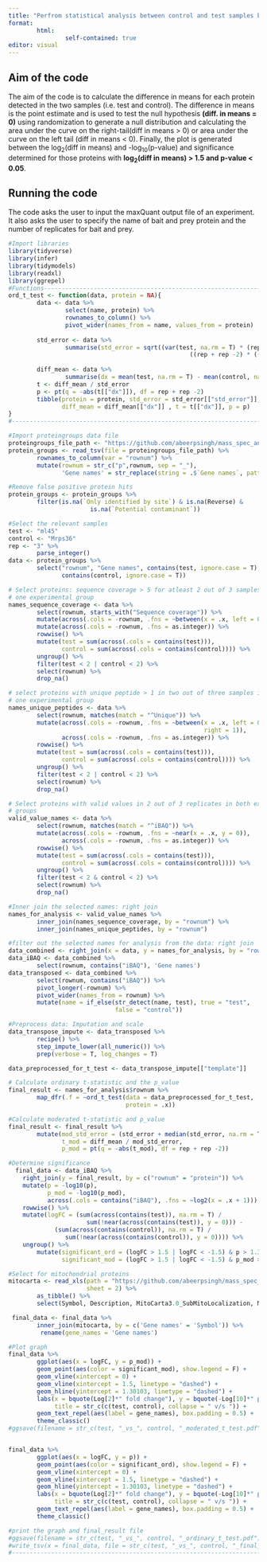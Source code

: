 ```yaml
---
title: "Perfrom statistical analysis between control and test samples by simulating null distribution"
format:
        html:
                self-contained: true
editor: visual
---
```


## Aim of the code

The aim of the code is to calculate the difference in means for each protein detected in the two samples (i.e. test and control). The difference in means is the point estimate and is used to test the null hypothesis **(diff. in means = 0)** using randomization to generate a null distribution and calculating the area under the curve on the right-tail(diff in means \> 0) or area under the curve on the left tail (diff in means \< 0). Finally, the plot is generated between the log~2~(diff in means) and -log~10~(p-value) and significance determined for those proteins with **log~2~(diff in means) \> 1.5 and p-value \< 0.05**.

## Running the code

The code asks the user to input the maxQuant output file of an experiment. It also asks the user to specify the name of bait and prey protein and the number of replicates for bait and prey.

```r
#Import libraries
library(tidyverse)
library(infer)
library(tidymodels)
library(readxl)
library(ggrepel)
#Functions-------------------------------------------------------------------------
ord_t_test <- function(data, protein = NA){
        data <- data %>%
                select(name, protein) %>%
                rownames_to_column() %>%
                pivot_wider(names_from = name, values_from = protein)
                
        std_error <- data %>%
                summarise(std_error = sqrt((var(test, na.rm = T) * (rep-1) + var(control, na.rm = T) * (rep-1)) /
                                                   ((rep + rep -2) * ((1 / rep) + (1 / rep)))))
        
        diff_mean <- data %>%
                summarise(dx = mean(test, na.rm = T) - mean(control, na.rm = T))
        t <- diff_mean / std_error 
        p <- pt(q = -abs(t[["dx"]]), df = rep + rep -2)
        tibble(protein = protein, std_error = std_error[["std_error"]],
               diff_mean = diff_mean[["dx"]] , t = t[["dx"]], p = p)
}
#--------------------------------------------------------------------------------

#Import proteingroups data file
proteingroups_file_path <- "https://github.com/abeerpsingh/mass_spec_analysis/blob/bb58999626583f51e65d9f531aca8e3901c7f11b/Sample%20data/proteinGroups.txt"
protein_groups <- read_tsv(file = proteingroups_file_path) %>%
        rownames_to_column(var = "rownum") %>%
        mutate(rownum = str_c("p",rownum, sep = "_"),
               'Gene names' = str_replace(string = .$`Gene names`, pattern = ";", replacement = "|"))

#Remove false positive protein hits
protein_groups <- protein_groups %>%
        filter(is.na(`Only identified by site`) & is.na(Reverse) &
                       is.na(`Potential contaminant`))

#Select the relevant samples
test <- "ml45"
control <- "Mrps36"
rep <- "3" %>%
        parse_integer()
data <- protein_groups %>%
        select("rownum", "Gene names", contains(test, ignore.case = T),
               contains(control, ignore.case = T))

# Select proteins: sequence coverage > 5 for atleast 2 out of 3 samples in atleast
# one experimental group
names_sequence_coverage <- data %>%
        select(rownum, starts_with("Sequence coverage")) %>%
        mutate(across(.cols = -rownum, .fns = ~between(x = .x, left = 0, right = 5))) %>%
        mutate(across(.cols = -rownum, .fns = as.integer)) %>%
        rowwise() %>%
        mutate(test = sum(across(.cols = contains(test))),
               control = sum(across(.cols = contains(control)))) %>%
        ungroup() %>%
        filter(test < 2 | control < 2) %>%
        select(rownum) %>%
        drop_na()

# select proteins with unique peptide > 1 in two out of three samples in atleast 
# one experimental group
names_unique_peptides <- data %>%
        select(rownum, matches(match = "^Unique")) %>%
        mutate(across(.cols = -rownum, .fns = ~between(x = .x, left = 0,
                                                       right = 1)),
               across(.cols = -rownum, .fns = as.integer)) %>%
        rowwise() %>%
        mutate(test = sum(across(.cols = contains(test))),
               control = sum(across(.cols = contains(control)))) %>%
        ungroup() %>%
        filter(test < 2 | control < 2) %>%
        select(rownum) %>%
        drop_na()

# Select proteins with valid values in 2 out of 3 replicates in both experimental
# groups
valid_value_names <- data %>%
        select(rownum, matches(match = "^iBAQ")) %>%
        mutate(across(.cols = -rownum, .fns = ~near(x = .x, y = 0)),
               across(.cols = -rownum, .fns = as.integer)) %>%
        rowwise() %>%
        mutate(test = sum(across(.cols = contains(test))),
               control = sum(across(.cols = contains(control)))) %>%
        ungroup() %>%
        filter(test < 2 & control < 2) %>%
        select(rownum) %>%
        drop_na()

#Inner join the selected names: right join
names_for_analysis <- valid_value_names %>%
        inner_join(names_sequence_coverage, by = "rownum") %>%
        inner_join(names_unique_peptides, by = "rownum")

#filter out the selected names for analysis from the data: right join
data_combined <- right_join(x = data, y = names_for_analysis, by = "rownum")
data_iBAQ <- data_combined %>%
        select(rownum, contains("iBAQ"), 'Gene names')
data_transposed <- data_combined %>%
        select(rownum, contains("iBAQ")) %>%
        pivot_longer(-rownum) %>%
        pivot_wider(names_from = rownum) %>%
        mutate(name = if_else(str_detect(name, test), true = "test", 
                              false = "control"))

#Preprocess data: Imputation and scale
data_transpose_impute <- data_transposed %>%
        recipe() %>%
        step_impute_lower(all_numeric()) %>%
        prep(verbose = T, log_changes = T)

data_preprocessed_for_t_test <- data_transpose_impute[["template"]]

# Calculate ordinary t-statistic and the p_value
final_result <- names_for_analysis$rownum %>%
        map_dfr(.f = ~ord_t_test(data = data_preprocessed_for_t_test,
                                 protein = .x))

#Calculate moderated t-statistic and p_value
final_result <- final_result %>%
        mutate(mod_std_error = (std_error + median(std_error, na.rm = T)) / 2,
               t_mod = diff_mean / mod_std_error,
               p_mod = pt(q = -abs(t_mod), df = rep + rep -2))

#Determine significance
  final_data <- data_iBAQ %>%
    right_join(y = final_result, by = c("rownum" = "protein")) %>%
    mutate(p = -log10(p),
           p_mod = -log10(p_mod),
           across(.cols = contains("iBAQ"), .fns = ~log2(x = .x + 1))) %>%
    rowwise() %>%
    mutate(logFC = (sum(across(contains(test)), na.rm = T) /
                      sum(!near(across(contains(test)), y = 0))) - 
             (sum(across(contains(control)), na.rm = T) /
                sum(!near(across(contains(control)), y = 0)))) %>%
    ungroup() %>%
        mutate(significant_ord = (logFC > 1.5 | logFC < -1.5) & p > 1.30103,
               significant_mod = (logFC > 1.5 | logFC < -1.5) & p_mod > 1.30103)

#Select for mitochondrial proteins
mitocarta <- read_xls(path = "https://github.com/abeerpsingh/mass_spec_analysis/blob/bb58999626583f51e65d9f531aca8e3901c7f11b/Human.MitoCarta3.0.xls",
                      sheet = 2) %>%
        as_tibble() %>%
        select(Symbol, Description, MitoCarta3.0_SubMitoLocalization, MitoCarta3.0_MitoPathways)

 final_data <- final_data %>%
        inner_join(mitocarta, by = c('Gene names' = 'Symbol')) %>%
         rename(gene_names = 'Gene names')

#Plot graph
final_data %>%
        ggplot(aes(x = logFC, y = p_mod)) +
        geom_point(aes(color = significant_mod), show.legend = F) +
        geom_vline(xintercept = 0) +
        geom_vline(xintercept = 1.5, linetype = "dashed") +
        geom_hline(yintercept = 1.30103, linetype = "dashed") +
        labs(x = bquote(Log[2]*" fold change"), y = bquote(-Log[10]*" pvalue"),
             title = str_c(c(test, control), collapse = " v/s ")) +
        geom_text_repel(aes(label = gene_names), box.padding = 0.5) +
        theme_classic()
#ggsave(filename = str_c(test, "_vs_", control, "_moderated_t_test.pdf"))


final_data %>%
        ggplot(aes(x = logFC, y = p)) +
        geom_point(aes(color = significant_ord), show.legend = F) +
        geom_vline(xintercept = 0) +
        geom_vline(xintercept = 1.5, linetype = "dashed") +
        geom_hline(yintercept = 1.30103, linetype = "dashed") +
        labs(x = bquote(Log[2]*" fold change"), y = bquote(-Log[10]*" pvalue"),
             title = str_c(c(test, control), collapse = " v/s ")) +
        geom_text_repel(aes(label = gene_names), box.padding = 0.5) +
        theme_classic()

#print the graph and final_result file
#ggsave(filename = str_c(test, "_vs_", control, "_ordinary_t_test.pdf"))
#write_tsv(x = final_data, file = str_c(test, "_vs_", control, "_final_data.tsv"))
#--------------------------------------------------------------------------------
```
